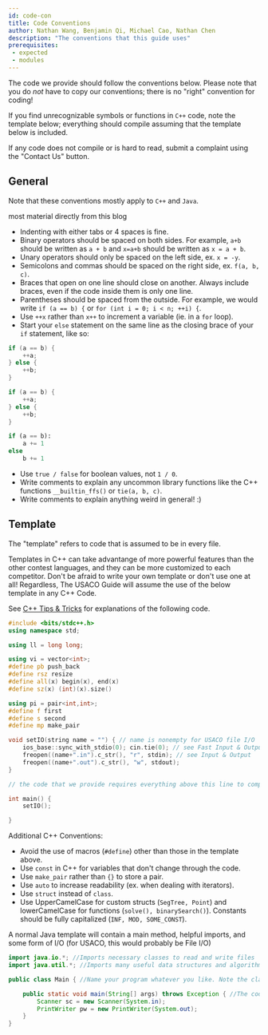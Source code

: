 ```yaml
---
id: code-con
title: Code Conventions
author: Nathan Wang, Benjamin Qi, Michael Cao, Nathan Chen
description: "The conventions that this guide uses"
prerequisites: 
 - expected
 - modules
---
```


The code we provide should follow the conventions below. Please note that you do _not_ have to copy our conventions; there is no "right" convention for coding!

<LanguageSection>

<CPPSection>

If you find unrecognizable symbols or functions in `C++` code, note the template below; everything should compile assuming that the template below is included.

</CPPSection>

<JavaSection />

<PySection />

</LanguageSection>

If any code does not compile or is hard to read, submit a complaint using the "Contact Us" button.

## General

Note that these conventions mostly apply to `C++` and `Java`.

<Resources>
  <Resource source = "CF" title = "Swift - Competitive C++ Manifesto" url="blog/entry/64218">most material directly from this blog</Resource>
</Resources>

 - Indenting with either tabs or 4 spaces is fine.
 - Binary operators should be spaced on both sides. For example, `a+b` should be written as `a + b` and `x=a+b` should be written as `x = a + b`.
 - Unary operators should only be spaced on the left side, ex. `x = -y`.
 - Semicolons and commas should be spaced on the right side, ex. `f(a, b, c)`.
 - Braces that open on one line should close on another. Always include braces, even if the code inside them is only one line.
 - Parentheses should be spaced from the outside. For example, we would write `if (a == b) {` or `for (int i = 0; i < n; ++i) {`.
 - Use `++x` rather than `x++` to increment a variable (ie. in a `for` loop).
 - Start your `else` statement on the same line as the closing brace of your `if` statement, like so:

<LanguageSection>

<CPPSection>

```cpp
if (a == b) {
	++a;
} else {
	++b;
}
```

</CPPSection>

<JavaSection>

```java
if (a == b) {
	++a;
} else {
	++b;
}
```

</JavaSection>

<PySection>

```py
if (a == b):
	a += 1
else
	b += 1
```

</PySection>

</LanguageSection>
 

 - Use `true / false` for boolean values, not `1 / 0`. 
 - Write comments to explain any uncommon library functions like the C++ functions `__builtin_ffs()` or `tie(a, b, c)`.
 - Write comments to explain anything weird in general! :)

## Template

The "template" refers to code that is assumed to be in every file.

<LanguageSection>

<CPPSection>

Templates in C++ can take advantange of more powerful features than the other contest languages, and they can be more customized to each competitor. Don't be afraid to write your own template or don't use one at all! Regardless, The USACO Guide will assume the use of the below template in any C++ Code.

See [C++ Tips & Tricks](./cpp-tips) for explanations of the following code.

```cpp
#include <bits/stdc++.h>
using namespace std;

using ll = long long;

using vi = vector<int>;
#define pb push_back
#define rsz resize
#define all(x) begin(x), end(x)
#define sz(x) (int)(x).size()

using pi = pair<int,int>;
#define f first
#define s second
#define mp make_pair

void setIO(string name = "") { // name is nonempty for USACO file I/O
	ios_base::sync_with_stdio(0); cin.tie(0); // see Fast Input & Output
	freopen((name+".in").c_str(), "r", stdin); // see Input & Output
	freopen((name+".out").c_str(), "w", stdout);
}

// the code that we provide requires everything above this line to compile

int main() {
	setIO();

}
```

<!-- Any preferences? Also, this doesn't apply to the custom sorting module, make sure to include all 3! :) -->

Additional C++ Conventions:

 - Avoid the use of macros (`#define`) other than those in the template above.
 - Use `const` in C++ for variables that don't change through the code.
 - Use `make_pair` rather than `{}` to store a pair. 
 - Use `auto` to increase readability (ex. when dealing with iterators). 
 - Use `struct` instead of `class`. <!-- Even if you are copy pasting a `struct`, space it out rather than squeezing it into one line. -->
 - Use UpperCamelCase for custom structs (`SegTree, Point`) and lowerCamelCase for functions (`solve(), binarySearch()`). Constants should be fully capitalized (`INF, MOD, SOME_CONST`). 

</CPPSection>

<JavaSection>

A normal Java template will contain a main method, helpful imports, and some form of I/O (for USACO, this would probably be File I/O)

```java
import java.io.*; //Imports necessary classes to read and write files
import java.util.*; //Imports many useful data structures and algorithms libraries

public class Main { //Name your program whatever you like. Note the class name must match the file name (e.g. this file would be "Main.java")

	public static void main(String[] args) throws Exception { //The code below reads from stdin and also uses a slow input method. Read "Intro - Fast I/O" for other Java I/O techniques.
		Scanner sc = new Scanner(System.in);
		PrintWriter pw = new PrintWriter(System.out);
	}
}

```

</JavaSection>

<PySection />

</LanguageSection>
